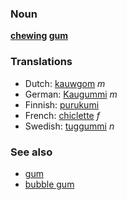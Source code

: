 ===Noun===
'''[[chewing]] [[gum]]'''

===Translations===
*Dutch: [[kauwgom]] ''m''
*German: [[Kaugummi]] ''m''
*Finnish: [[purukumi]]
*French: [[chiclette]] ''f''
*Swedish: [[tuggummi]] ''n''

===See also===
*[[gum]]
*[[bubble gum]]